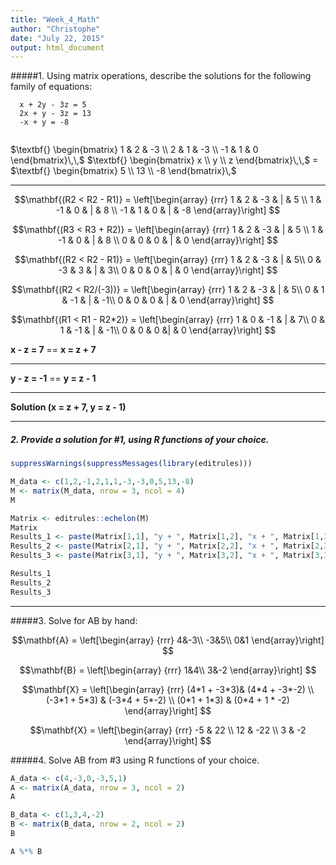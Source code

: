 ```yaml
---
title: "Week_4_Math"
author: "Christophe"
date: "July 22, 2015"
output: html_document
---
```



#####1. Using matrix operations, describe the solutions for the following family of equations:

      x + 2y - 3z = 5
      2x + y - 3z = 13
      -x + y = -8
      
$\textbf{} \begin{bmatrix} 1 & 2 & -3 \\ 2 & 1 & -3 \\ -1 & 1 & 0 \end{bmatrix}\,\,$
$\textbf{} \begin{bmatrix} x \\ y \\ z \end{bmatrix}\,\,$ = 
$\textbf{} \begin{bmatrix} 5 \\ 13 \\ -8 \end{bmatrix}\,$

-----

$$\mathbf{(R2 < R2 - R1)} = \left[\begin{array}
{rrr}
1	& 2	& -3 &	|	& 5 \\
1	& -1 &	0 &	| &	8 \\
-1 &	1 &	0 & |  &	-8
\end{array}\right]
$$

$$\mathbf{(R3 < R3 + R2)} = \left[\begin{array}
{rrr}
1 &	2 &	-3 & | &	5 \\
1 &	-1 &	0	& |	& 8 \\
0	& 0 &	0 & | &	0
\end{array}\right]
$$

$$\mathbf{(R2 < R2 - R1)} = \left[\begin{array}
{rrr}
1 &	2 &	-3	& | &	5\\
0	& -3 &	3	& | &	3\\
0 & 	0 & 	0 & | &	0
\end{array}\right]
$$

$$\mathbf{(R2 < R2/(-3))} = \left[\begin{array}
{rrr}
1 & 	2	& -3 & | &	5\\
0	& 1 &	-1 & | &	-1\\
0	& 0 &	0 & | &	0
\end{array}\right]
$$

$$\mathbf{(R1 < R1 - R2*2)} = \left[\begin{array}
{rrr}				
1 &	0 &	-1 & | & 7\\
0	& 1 & -1 & | & -1\\
0	& 0 &	0 &| &		0
\end{array}\right]
$$

**x - z = 7**	== **x = z + 7**	

---

**y - z = -1** == **y = z - 1**

---

**Solution (x =  z + 7, y = z - 1)**

---
   
##### 2. Provide a solution for #1, using R functions of your choice.

```r
suppressWarnings(suppressMessages(library(editrules)))
```

```r
M_data <- c(1,2,-1,2,1,1,-3,-3,0,5,13,-8)
M <- matrix(M_data, nrow = 3, ncol = 4)
M

Matrix <- editrules::echelon(M)
Matrix
Results_1 <- paste(Matrix[1,1], "y + ", Matrix[1,2], "x + ", Matrix[1,3], "z = ", Matrix[1,4])
Results_2 <- paste(Matrix[2,1], "y + ", Matrix[2,2], "x + ", Matrix[2,3], "z = ", Matrix[2,4])
Results_3 <- paste(Matrix[3,1], "y + ", Matrix[3,2], "x + ", Matrix[3,3], "z = ", Matrix[3,4])
```
```r
Results_1
Results_2
Results_3
```
---

#####3. Solve for AB by hand:

$$\mathbf{A} = \left[\begin{array}
{rrr}
4&-3\\
-3&5\\
0&1
\end{array}\right]
$$

$$\mathbf{B} = \left[\begin{array}
{rrr}
1&4\\
3&-2
\end{array}\right]
$$


$$\mathbf{X} = \left[\begin{array}
{rrr}
(4*1 + -3*3)& (4*4 + -3*-2)		\\
(-3*1 + 5*3) &	(-3*4 + 5*-2) \\
(0*1 + 1*3) &	(0*4 + 1 * -2)
\end{array}\right]
$$

$$\mathbf{X} = \left[\begin{array}
{rrr}
-5 & 22		\\
12 &	-22 \\
3 &	-2
\end{array}\right]
$$
		

#####4. Solve AB from #3 using R functions of your choice.

```r

A_data <- c(4,-3,0,-3,5,1)
A <- matrix(A_data, nrow = 3, ncol = 2)
A

B_data <- c(1,3,4,-2)
B <- matrix(B_data, nrow = 2, ncol = 2)
B

A %*% B

```


